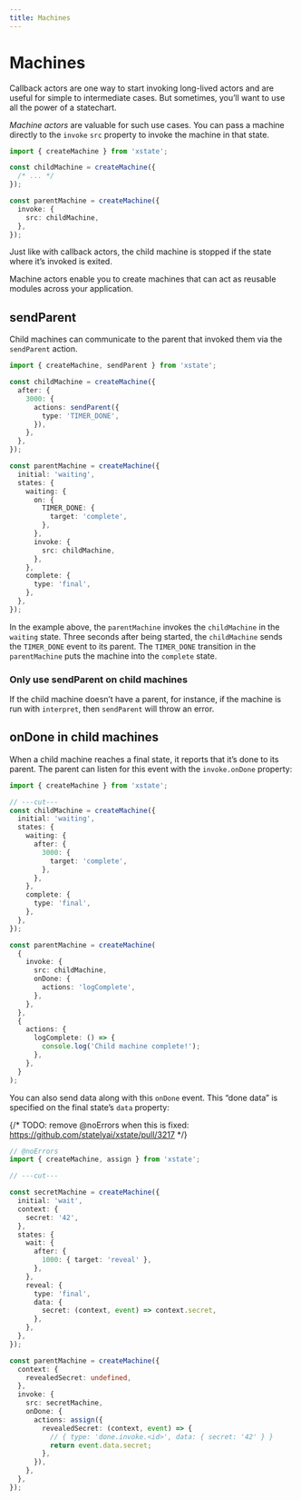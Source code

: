 ```yaml
---
title: Machines
---
```


# Machines

<!-- deps:["actors","running-machines-intro","callback-actors"] -->

Callback actors are one way to start invoking long-lived actors and are useful for simple to intermediate cases. But sometimes, you’ll want to use all the power of a statechart.

_Machine actors_ are valuable for such use cases. You can pass a machine directly to the `invoke` `src` property to invoke the machine in that state.

```ts twoslash
import { createMachine } from 'xstate';

const childMachine = createMachine({
  /* ... */
});

const parentMachine = createMachine({
  invoke: {
    src: childMachine,
  },
});
```

Just like with callback actors, the child machine is stopped if the state where it’s invoked is exited.

Machine actors enable you to create machines that can act as reusable modules across your application.

## sendParent

<!-- deps: ["actions", "machine-actors"] -->

Child machines can communicate to the parent that invoked them via the `sendParent` action.

```ts twoslash
import { createMachine, sendParent } from 'xstate';

const childMachine = createMachine({
  after: {
    3000: {
      actions: sendParent({
        type: 'TIMER_DONE',
      }),
    },
  },
});

const parentMachine = createMachine({
  initial: 'waiting',
  states: {
    waiting: {
      on: {
        TIMER_DONE: {
          target: 'complete',
        },
      },
      invoke: {
        src: childMachine,
      },
    },
    complete: {
      type: 'final',
    },
  },
});
```

In the example above, the `parentMachine` invokes the `childMachine` in the `waiting` state. Three seconds after being started, the `childMachine` sends the `TIMER_DONE` event to its parent. The `TIMER_DONE` transition in the `parentMachine` puts the machine into the `complete` state.

### Only use sendParent on child machines

If the child machine doesn’t have a parent, for instance, if the machine is run with `interpret`, then `sendParent` will throw an error.

## onDone in child machines

<!-- deps: [machine-actors, final-states] -->

When a child machine reaches a final state, it reports that it’s done to its parent. The parent can listen for this event with the `invoke.onDone` property:

```ts twoslash
import { createMachine } from 'xstate';

// ---cut---
const childMachine = createMachine({
  initial: 'waiting',
  states: {
    waiting: {
      after: {
        3000: {
          target: 'complete',
        },
      },
    },
    complete: {
      type: 'final',
    },
  },
});

const parentMachine = createMachine(
  {
    invoke: {
      src: childMachine,
      onDone: {
        actions: 'logComplete',
      },
    },
  },
  {
    actions: {
      logComplete: () => {
        console.log('Child machine complete!');
      },
    },
  }
);
```

You can also send data along with this `onDone` event. This “done data” is specified on the final state’s `data` property:

{/* TODO: remove @noErrors when this is fixed: https://github.com/statelyai/xstate/pull/3217 */}

```ts twoslash {15-17, 29-34}
// @noErrors
import { createMachine, assign } from 'xstate';

// ---cut---

const secretMachine = createMachine({
  initial: 'wait',
  context: {
    secret: '42',
  },
  states: {
    wait: {
      after: {
        1000: { target: 'reveal' },
      },
    },
    reveal: {
      type: 'final',
      data: {
        secret: (context, event) => context.secret,
      },
    },
  },
});

const parentMachine = createMachine({
  context: {
    revealedSecret: undefined,
  },
  invoke: {
    src: secretMachine,
    onDone: {
      actions: assign({
        revealedSecret: (context, event) => {
          // { type: 'done.invoke.<id>', data: { secret: '42' } }
          return event.data.secret;
        },
      }),
    },
  },
});
```

